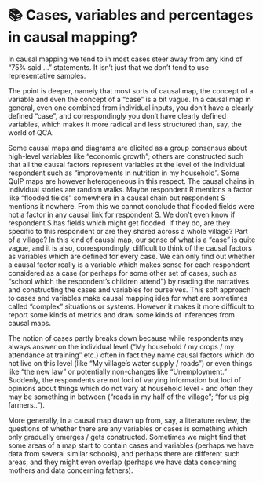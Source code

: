 # 📚 Cases, variables and percentages in causal mapping?{#caveat-numbers}

In causal mapping we tend to in most cases steer away from any kind of "75% said ..." statements. It isn't just that we don't tend to use representative samples. 

The point is deeper, namely that most sorts of causal map, the concept of a variable and even the concept of a "case" is a bit vague. In a causal map in general, even one combined from individual inputs, you don't have a clearly defined "case", and correspondingly you don't have clearly defined variables, which makes it more radical and less structured than, say, the world of QCA. 

Some causal maps and diagrams are elicited as a group consensus about high-level variables like “economic growth”; others are constructed such that all the causal factors represent variables at the level of the individual respondent such as “improvements in nutrition in my household”. Some QuIP maps are however heterogeneous in this respect. The causal chains in individual stories are random walks. Maybe respondent R mentions a factor like “flooded fields” somewhere in a causal chain but respondent S mentions it nowhere. From this we cannot conclude that flooded fields were not a factor in any causal link for respondent S. We don’t even know if respondent S has fields which might get flooded. If they do, are they specific to this respondent or are they shared across a whole village? Part of a village? In this kind of causal map, our sense of what is a “case” is quite vague, and it is also, correspondingly, difficult to think of the causal factors as variables which are defined for every case. We can only find out whether a causal factor really is a variable which makes sense for each respondent considered as a case (or perhaps for some other set of cases, such as “school which the respondent’s children attend”) by reading the narratives and constructing the cases and variables for ourselves.
This soft approach to cases and variables make causal mapping idea for what are sometimes called “complex” situations or systems. However it makes it more difficult to report some kinds of metrics and draw some kinds of inferences from causal maps. 


The notion of cases partly breaks down because while respondents may always answer on the individual level (“My household / my crops / my attendance at training” etc.) often in fact they name causal factors which do not live on this level (like “My village’s water supply / roads”) or even things like “the new law” or potentially non-changes like “Unemployment.” Suddenly, the respondents are not loci of varying information but loci of opinions about things which do not vary at household level - and often they may be something in between (“roads in my half of the village”; “for us pig farmers..”).


More generally, in a causal map drawn up from, say, a literature review, the questions of whether there are any variables or cases is something which only gradually emerges / gets constructed. Sometimes we might find that some areas of a map start to contain cases and variables (perhaps we have data from several similar schools), and perhaps there are different such areas, and they might even overlap (perhaps we have data concerning mothers and data concerning fathers). 

